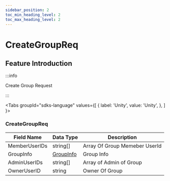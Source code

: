 ```yaml
---
sidebar_position: 2
toc_min_heading_level: 2
toc_max_heading_level: 2
---
```


# CreateGroupReq

## Feature Introduction

:::info

Create Group Request

:::

<Tabs
groupId="sdks-language"
values={[
{ label: 'Unity', value: 'Unity', },
]
}>

<TabItem value="Unity">

### CreateGroupReq

| Field Name        | Data Type         | Description                        |
| ------------------| ------------------| -----------------------------------|
| MemberUserIDs     | string[]          |  Array Of Group Memeber UserId     |
| GroupInfo         | [GroupInfo](/class/group/groupInfo.mdx)   | Group Info |
| AdminUserIDs      | string[]          | Array of  Admin of Group           |
| OwnerUserID       | string            | Owner Of Group                     |

</TabItem>

</Tabs>
